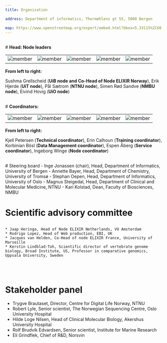 ```yaml
---
title: Organisation

address: Department of informatics, Thormøhlens gt 55, 5008 Bergen

map: https://www.openstreetmap.org/export/embed.html?bbox=5.33115%2C60.38131%2C5.33115%2C60.38131&layer=mapnik&marker=60.38131%2C5.33115
---
```



<br /># **Head: Node leaders**

|                                           |                                                |                                                 |                                                 |                                                 |
| :---------------------------------------: | :--------------------------------------------: | :---------------------------------------------: | :---------------------------------------------: | :---------------------------------------------: |
| ![member](../../assets/people/sushma.png) | ![member](../../assets/people/erik-hjerde.png) | ![member](../../assets/people/paal-saetrom.png) | ![member](../../assets/people/simen-sandve.png) | ![member](../../assets/people/eivind-hovig.png) |

**From left to right:**

Sushma Grellscheid (**UiB node and Co-Head of Node ELIXIR Norway**), Erik Hjerde (**UiT node**), Pål Sætrom (**NTNU node**), Simen Rød Sandve (**NMBU node**), Eivind Hovig (**UiO node**)

<br /># **Coordinators:**

|                                                   |                                                 |                                              |                                                 |                                                   |
| :-----------------------------------------------: | :---------------------------------------------: | :------------------------------------------: | :---------------------------------------------: | :-----------------------------------------------: |
| ![member](../../assets/people/kjell-petersen.png) | ![member](../../assets/people/erin-calhoun.png) | ![member](../../assets/people/korbinian.png) | ![member](../../assets/people/espen-aaberg.png) | ![member](../../assets/people/ingeborg-winge.png) |

**From left to right:**

Kjell Petersen (**Technical coordinator**), Erin Calhoun (**Training coordinator**), Korbinian Bösl (**Data Management coordinator**), Espen Åberg (**Service coordinator**), Ingeborg Winge (**Node coordinator**)

<br /># Steering board - Inge Jonassen (chair), Head, Department of Informatics,
University of Bergen - Annette Bayer, Head, Department of Chemistry, University of
Tromsø - Stephan Oepen, Head, Department of Informatics, University of Oslo - Magnus
Steigedal, Head, Department of Clinical and Molecular Medicine, NTNU - Kari Kolstad,
Dean, Faculty of Biosciences, NMBU

# Scientific advisory committee

##

    * Jaap Heringa, Head of Node ELIXIR Netherlands, VU Amsterdam
    * Rodrigo Lopez, Head of Web production, EBI, UK
    * Jacques van Helden, Co-Head of node ELIXIR France, University of Marseille
    * Kerstin Lindblad-Toh, Scientific director of vertebrate genome biology, Broad Institute, US, Professor in comparative genomics, Uppsala University, Sweden

##

<br />

# Stakeholder panel

- Trygve Brautaset, Director, Centre for Digital Life Norway, NTNU
- Robert Lyle, Senior scientist, The Norwegian Sequencing Centre, Oslo University Hospital
- Hilde Loge Nilsen, Head of Clinical Molecular Biology, Akershus University Hospital
- Rolf Brudvik Edvardsen, Senior scientist, Institute for Marine Research
- Eli Grindflek, Chief of R&D, Norsvin
